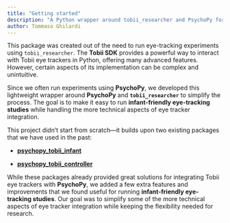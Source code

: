 ```yaml
---
title: "Getting started"
description: "A Python wrapper around tobii_researcher and PsychoPy for easily running eye-tracking experiments with infants and toddlers."
author: Tommaso Ghilardi
---
```


This package was created out of the need to run eye-tracking experiments using `tobii_researcher`. The **Tobii SDK** provides a powerful way to interact with Tobii eye trackers in Python, offering many advanced features. However, certain aspects of its implementation can be complex and unintuitive.

Since we often run experiments using **PsychoPy**, we developed this lightweight wrapper around **PsychoPy** and **`tobii_researcher`** to simplify the process. The goal is to make it easy to run **infant-friendly eye-tracking studies** while handling the more technical aspects of eye tracker integration.

This project didn’t start from scratch—it builds upon two existing packages that we have used in the past:

-   [**psychopy_tobii_infant**](https://github.com/yh-luo/psychopy_tobii_infant)

-   [**psychopy_tobii_controller**](https://github.com/hsogo/psychopy_tobii_controller)

While these packages already provided great solutions for integrating Tobii eye trackers with **PsychoPy**, we added a few extra features and improvements that we found useful for running **infant-friendly eye-tracking studies**. Our goal was to simplify some of the more technical aspects of eye tracker integration while keeping the flexibility needed for research.